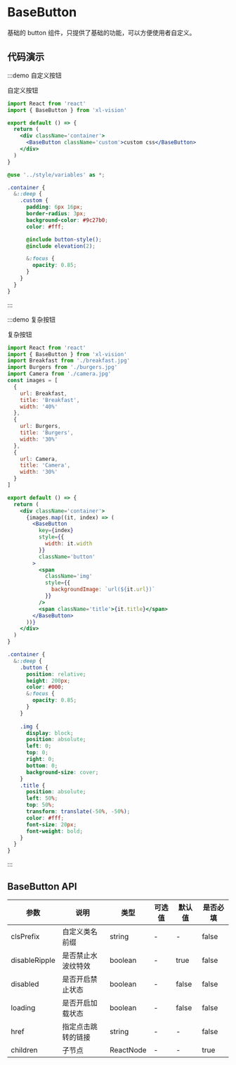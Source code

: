 # BaseButton

基础的 button 组件，只提供了基础的功能，可以方便使用者自定义。

## 代码演示

:::demo 自定义按钮

自定义按钮

```jsx
import React from 'react'
import { BaseButton } from 'xl-vision'

export default () => {
  return (
    <div className='container'>
      <BaseButton className='custom'>custom css</BaseButton>
    </div>
  )
}
```

```scss
@use '../style/variables' as *;

.container {
  &::deep {
    .custom {
      padding: 6px 16px;
      border-radius: 3px;
      background-color: #9c27b0;
      color: #fff;

      @include button-style();
      @include elevation(2);

      &:focus {
        opacity: 0.85;
      }
    }
  }
}
```

:::

:::demo 复杂按钮

复杂按钮

```jsx
import React from 'react'
import { BaseButton } from 'xl-vision'
import Breakfast from './breakfast.jpg'
import Burgers from './burgers.jpg'
import Camera from './camera.jpg'
const images = [
  {
    url: Breakfast,
    title: 'Breakfast',
    width: '40%'
  },
  {
    url: Burgers,
    title: 'Burgers',
    width: '30%'
  },
  {
    url: Camera,
    title: 'Camera',
    width: '30%'
  }
]

export default () => {
  return (
    <div className='container'>
      {images.map((it, index) => (
        <BaseButton
          key={index}
          style={{
            width: it.width
          }}
          className='button'
        >
          <span
            className='img'
            style={{
              backgroundImage: `url(${it.url})`
            }}
          />
          <span className='title'>{it.title}</span>
        </BaseButton>
      ))}
    </div>
  )
}
```

```scss
.container {
  &::deep {
    .button {
      position: relative;
      height: 200px;
      color: #000;
      &:focus {
        opacity: 0.85;
      }
    }
    
    .img {
      display: block;
      position: absolute;
      left: 0;
      top: 0;
      right: 0;
      bottom: 0;
      background-size: cover;
    }
    .title {
      position: absolute;
      left: 50%;
      top: 50%;
      transform: translate(-50%, -50%);
      color: #fff;
      font-size: 20px;
      font-weight: bold;
    }
  }
}
```

:::

## BaseButton API

| 参数          | 说明               | 类型      | 可选值 | 默认值 | 是否必填 |
| ------------- | ------------------ | --------- | ------ | ------ | -------- |
| clsPrefix     | 自定义类名前缀     | string    | -      | -      | false    |
| disableRipple | 是否禁止水波纹特效 | boolean   | -      | true   | false    |
| disabled      | 是否开启禁止状态   | boolean   | -      | false  | false    |
| loading       | 是否开启加载状态   | boolean   | -      | false  | false    |
| href          | 指定点击跳转的链接 | string    | -      | -      | false    |
| children      | 子节点             | ReactNode | -      | -      | true     |
